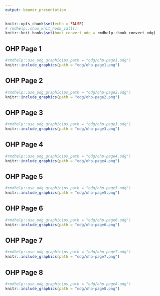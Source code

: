 ```yaml
---
output: beamer_presentation
---
```


```r
knitr::opts_chunk$set(echo = FALSE)
# rmdhelp::show_knit_hook_call()
knitr::knit_hooks$set(hook_convert_odg = rmdhelp::hook_convert_odg)
```

## OHP Page 1

```r
#rmdhelp::use_odg_graphic(ps_path = "odg/ohp-page1.odg")
knitr::include_graphics(path = "odg/ohp-page1.png")
```


## OHP Page 2

```r
#rmdhelp::use_odg_graphic(ps_path = "odg/ohp-page2.odg")
knitr::include_graphics(path = "odg/ohp-page2.png")
```


## OHP Page 3

```r
#rmdhelp::use_odg_graphic(ps_path = "odg/ohp-page3.odg")
knitr::include_graphics(path = "odg/ohp-page3.png")
```


## OHP Page 4

```r
#rmdhelp::use_odg_graphic(ps_path = "odg/ohp-page4.odg")
knitr::include_graphics(path = "odg/ohp-page4.png")
```


## OHP Page 5

```r
#rmdhelp::use_odg_graphic(ps_path = "odg/ohp-page5.odg")
knitr::include_graphics(path = "odg/ohp-page5.png")
```


## OHP Page 6

```r
#rmdhelp::use_odg_graphic(ps_path = "odg/ohp-page6.odg")
knitr::include_graphics(path = "odg/ohp-page6.png")
```


## OHP Page 7

```r
#rmdhelp::use_odg_graphic(ps_path = "odg/ohp-page7.odg")
knitr::include_graphics(path = "odg/ohp-page7.png")
```


## OHP Page 8

```r
#rmdhelp::use_odg_graphic(ps_path = "odg/ohp-page8.odg")
knitr::include_graphics(path = "odg/ohp-page8.png")
```        
